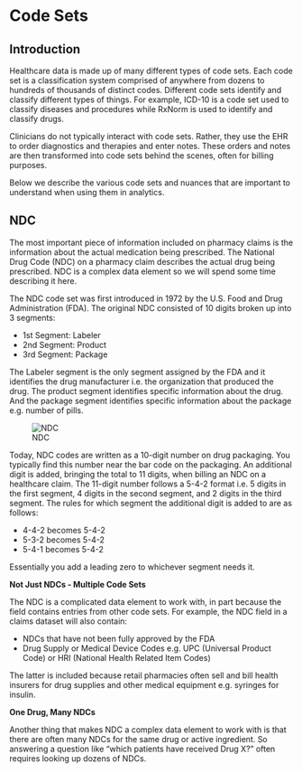 # Code Sets {.unnumbered}

## Introduction

Healthcare data is made up of many different types of code sets.  Each code set is a classification system comprised of anywhere from dozens to hundreds of thousands of distinct codes.  Different code sets identify and classify different types of things.  For example, ICD-10 is a code set used to classify diseases and procedures while RxNorm is used to identify and classify drugs.

Clinicians do not typically interact with code sets.  Rather, they use the EHR to order diagnostics and therapies and enter notes.  These orders and notes are then transformed into code sets behind the scenes, often for billing purposes.

Below we describe the various code sets and nuances that are important to understand when using them in analytics.

<!-- ## HCPCS -->

<!-- ## ICD-10 -->

<!-- ## LOINC -->

## NDC

The most important piece of information included on pharmacy claims is the information about the actual medication being prescribed.  The National Drug Code (NDC) on a pharmacy claim describes the actual drug being prescribed.  NDC is a complex data element so we will spend some time describing it here.

The NDC code set was first introduced in 1972 by the U.S. Food and Drug Administration (FDA).  The original NDC consisted of 10 digits broken up into 3 segments:

- 1st Segment: Labeler
- 2nd Segment: Product
- 3rd Segment: Package

The Labeler segment is the only segment assigned by the FDA and it identifies the drug manufacturer i.e. the organization that produced the drug.  The product segment identifies specific information about the drug.  And the package segment identifies specific information about the package e.g. number of pills.  

![NDC](/images/ndc.jpg)

Today, NDC codes are written as a 10-digit number on drug packaging.  You typically find this number near the bar code on the packaging.  An additional digit is added, bringing the total to 11 digits, when billing an NDC on a healthcare claim.  The 11-digit number follows a 5-4-2 format i.e. 5 digits in the first segment, 4 digits in the second segment, and 2 digits in the third segment.  The rules for which segment the additional digit is added to are as follows:

- 4-4-2 becomes 5-4-2
- 5-3-2 becomes 5-4-2
- 5-4-1 becomes 5-4-2

Essentially you add a leading zero to whichever segment needs it.

**Not Just NDCs - Multiple Code Sets**

The NDC is a complicated data element to work with, in part because the field contains entries from other code sets.  For example, the NDC field in a claims dataset will also contain:

- NDCs that have not been fully approved by the FDA
- Drug Supply or Medical Device Codes e.g. UPC (Universal Product Code) or HRI (National Health Related Item Codes)

The latter is included because retail pharmacies often sell and bill health insurers for drug supplies and other medical equipment e.g. syringes for insulin.

**One Drug, Many NDCs**

Another thing that makes NDC a complex data element to work with is that there are often many NDCs for the same drug or active ingredient.  So answering a question like “which patients have received Drug X?” often requires looking up dozens of NDCs.  

<!-- ## RxNorm -->

<!-- ## SNOMED-CT -->
